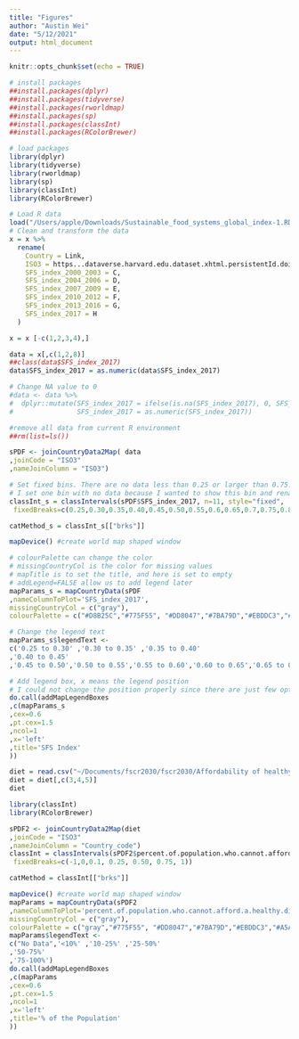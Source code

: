```yaml
---
title: "Figures"
author: "Austin Wei"
date: "5/12/2021"
output: html_document
---
```


```r
knitr::opts_chunk$set(echo = TRUE)
```

```r
# install packages
##install.packages(dplyr)
##install.packages(tidyverse)
##install.packages(rworldmap)
##install.packages(sp)
##install.packages(classInt)
##install.packages(RColorBrewer)

# load packages
library(dplyr)
library(tidyverse)
library(rworldmap)
library(sp)
library(classInt)
library(RColorBrewer)
```


```r
# Load R data
load("/Users/apple/Downloads/Sustainable_food_systems_global_index-1.RData")
# Clean and transform the data
x = x %>%
  rename(
    Country = Link,
    ISO3 = https...dataverse.harvard.edu.dataset.xhtml.persistentId.doi.10.7910.DVN.GYEG59,
    SFS_index_2000_2003 = C,
    SFS_index_2004_2006 = D,
    SFS_index_2007_2009 = E,
    SFS_index_2010_2012 = F,
    SFS_index_2013_2016 = G,
    SFS_index_2017 = H
  )

x = x [-c(1,2,3,4),]

data = x[,c(1,2,8)]
##class(data$SFS_index_2017)
data$SFS_index_2017 = as.numeric(data$SFS_index_2017)

# Change NA value to 0
#data <- data %>%
#  dplyr::mutate(SFS_index_2017 = ifelse(is.na(SFS_index_2017), 0, SFS_index_2017),
#                SFS_index_2017 = as.numeric(SFS_index_2017))
```


```r
#remove all data from current R environment
##rm(list=ls())
```


```r
sPDF <- joinCountryData2Map( data
,joinCode = "ISO3"
,nameJoinColumn = "ISO3")

# Set fixed bins. There are no data less than 0.25 or larger than 0.75.
# I set one bin with no data because I wanted to show this bin and rename it as NA in the legend
classInt_s = classIntervals(sPDF$SFS_index_2017, n=11, style="fixed",
 fixedBreaks=c(0.25,0.30,0.35,0.40,0.45,0.50,0.55,0.6,0.65,0.7,0.75,0.8))

catMethod_s = classInt_s[["brks"]]

mapDevice() #create world map shaped window

# colourPalette can change the color
# missingCountryCol is the color for missing values
# mapTitle is to set the title, and here is set to empty
# addLegend=FALSE allow us to add legend later
mapParams_s = mapCountryData(sPDF
,nameColumnToPlot='SFS_index_2017',
missingCountryCol = c("gray"), 
colourPalette = c("#D8B25C","#775F55", "#DD8047","#7BA79D","#EBDDC3","#A5AB81","#968C8C","#94B6D2","gray"),catMethod = catMethod_s,addLegend=FALSE,mapTitle='')

# Change the legend text
mapParams_s$legendText <-
c('0.25 to 0.30' ,'0.30 to 0.35' ,'0.35 to 0.40'
,'0.40 to 0.45'
,'0.45 to 0.50','0.50 to 0.55','0.55 to 0.60','0.60 to 0.65','0.65 to 0.70','0.70 to 0.75',"Missing")

# Add legend box, x means the legend position
# I could not change the position properly since there are just few options like bottomleft, left, etc.
do.call(addMapLegendBoxes
,c(mapParams_s
,cex=0.6
,pt.cex=1.5
,ncol=1
,x='left'
,title='SFS Index'
))
```


```r
diet = read.csv("~/Documents/fscr2030/fscr2030/Affordability of healthy diets.csv")
diet = diet[,c(3,4,5)]
diet
```
```r
library(classInt)
library(RColorBrewer)
```


```r
sPDF2 <- joinCountryData2Map(diet
,joinCode = "ISO3"
,nameJoinColumn = "Country_code")
classInt = classIntervals(sPDF2$percent.of.population.who.cannot.afford.a.healthy.diet, n=6, style="fixed",
 fixedBreaks=c(-1,0,0.1, 0.25, 0.50, 0.75, 1))

catMethod = classInt[["brks"]]

mapDevice() #create world map shaped window
mapParams = mapCountryData(sPDF2
,nameColumnToPlot='percent.of.population.who.cannot.afford.a.healthy.diet',
missingCountryCol = c("gray"), 
colourPalette = c("gray","#775F55", "#DD8047","#7BA79D","#EBDDC3","#A5AB81"),catMethod = catMethod,addLegend=FALSE,mapTitle='')
mapParams$legendText <-
c("No Data",'<10%' ,'10-25%' ,'25-50%'
,'50-75%'
,'75-100%')
do.call(addMapLegendBoxes
,c(mapParams
,cex=0.6
,pt.cex=1.5
,ncol=1
,x='left'
,title='% of the Population'
))
```

